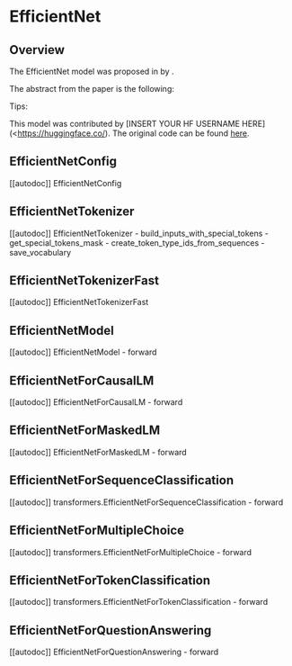 <!--Copyright 2022 The HuggingFace Team. All rights reserved.

Licensed under the Apache License, Version 2.0 (the "License"); you may not use this file except in compliance with
the License. You may obtain a copy of the License at

http://www.apache.org/licenses/LICENSE-2.0

Unless required by applicable law or agreed to in writing, software distributed under the License is distributed on
an "AS IS" BASIS, WITHOUT WARRANTIES OR CONDITIONS OF ANY KIND, either express or implied. See the License for the
specific language governing permissions and limitations under the License.
-->

# EfficientNet

## Overview

The EfficientNet model was proposed in [<INSERT PAPER NAME HERE>](<INSERT PAPER LINK HERE>)  by <INSERT AUTHORS HERE>. <INSERT SHORT SUMMARY HERE>

The abstract from the paper is the following:

*<INSERT PAPER ABSTRACT HERE>*

Tips:

<INSERT TIPS ABOUT MODEL HERE>

This model was contributed by [INSERT YOUR HF USERNAME HERE](<https://huggingface.co/<INSERT YOUR HF USERNAME HERE>). The original code can be found [here](<INSERT LINK TO GITHUB REPO HERE>).

## EfficientNetConfig

[[autodoc]] EfficientNetConfig


## EfficientNetTokenizer

[[autodoc]] EfficientNetTokenizer
    - build_inputs_with_special_tokens
    - get_special_tokens_mask
    - create_token_type_ids_from_sequences
    - save_vocabulary


## EfficientNetTokenizerFast

[[autodoc]] EfficientNetTokenizerFast


## EfficientNetModel

[[autodoc]] EfficientNetModel
    - forward


## EfficientNetForCausalLM

[[autodoc]] EfficientNetForCausalLM
    - forward


## EfficientNetForMaskedLM

[[autodoc]] EfficientNetForMaskedLM
    - forward


## EfficientNetForSequenceClassification

[[autodoc]] transformers.EfficientNetForSequenceClassification
    - forward

## EfficientNetForMultipleChoice

[[autodoc]] transformers.EfficientNetForMultipleChoice
    - forward


## EfficientNetForTokenClassification

[[autodoc]] transformers.EfficientNetForTokenClassification
    - forward


## EfficientNetForQuestionAnswering

[[autodoc]] EfficientNetForQuestionAnswering
    - forward